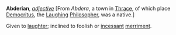 '''Abderian''', ''[[adjective (part of speech)|adjective]]'' [From ''Abdera'', a town in [[Thrace]], of which place [[Democritus]], the [[Laughing]] [[Philosopher]], was a native.]

Given to [[laughter]]; inclined to foolish or [[incessant]] [[merriment]].